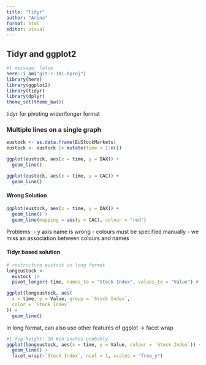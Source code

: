 ```yaml
---
title: "Tidyr"
author: "Arina"
format: html
editor: visual
---
```


## Tidyr and ggplot2
```r
#| message: false
here::i_am("git-r-101.Rproj")
library(here)
library(ggplot2)
library(tidyr)
library(dplyr)
theme_set(theme_bw())
```

tidyr for pivoting wider/longer format


### Multiple lines on a single graph

```r
eustock <- as.data.frame(EuStockMarkets)
eustock <- eustock |> mutate(time = 1:n())
```


```r
ggplot(eustock, aes(x = time, y = DAX)) +
  geom_line()
```
```r
ggplot(eustock, aes(x = time, y = CAC)) +
  geom_line()
```

#### Wrong Solution

```r
ggplot(eustock, aes(x = time, y = DAX)) +
  geom_line() +
  geom_line(mapping = aes(y = CAC), colour = "red")
```
Problems:
- y axis name is wrong
- colours must be specified manually
- we miss an association between colours and names

#### Tidyr based solution
```r
# restructure eustock in long format
longeustock <-
  eustock |>
  pivot_longer(-time, names_to = "Stock Index", values_to = "Value") # identify var you don't want to pivot - becomes index of object you're working on, e.g. time - pivot everything expect time
```

```r
ggplot(longeustock, aes(
  x = time, y = Value, group = `Stock Index`,
  color = `Stock Index`
)) +
  geom_line()
```

In long format, can also use other features of ggplot -> facet wrap

```r
#| fig-height: 10 #in inches probably
ggplot(longeustock, aes(x = time, y = Value, colour = `Stock Index`)) +
  geom_line() +
  facet_wrap(~`Stock Index`, ncol = 1, scales = "free_y")
```
